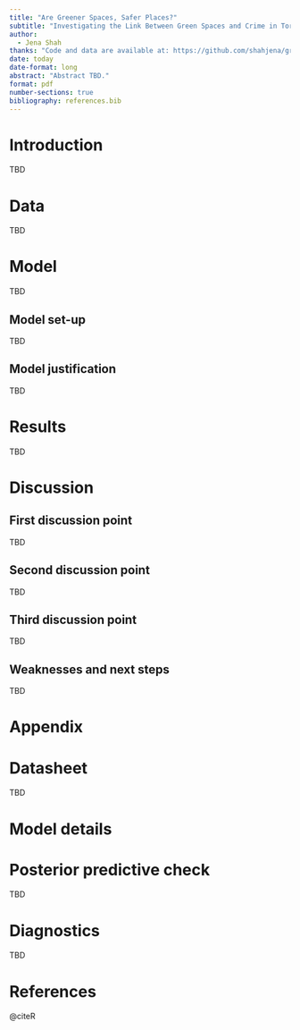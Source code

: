 ```yaml
---
title: "Are Greener Spaces, Safer Places?"
subtitle: "Investigating the Link Between Green Spaces and Crime in Toronto"
author: 
  - Jena Shah
thanks: "Code and data are available at: https://github.com/shahjena/greenspace_safeplace.git."
date: today
date-format: long
abstract: "Abstract TBD."
format: pdf
number-sections: true
bibliography: references.bib
---
```


# Introduction

TBD


# Data {#sec-data}

TBD


# Model

TBD


## Model set-up

TBD


## Model justification

TBD


# Results

TBD


# Discussion

## First discussion point {#sec-first-point}

TBD 

## Second discussion point

TBD

## Third discussion point

TBD

## Weaknesses and next steps

TBD

\newpage

\appendix

# Appendix {-}


# Datasheet

TBD

# Model details {#sec-model-details}

# Posterior predictive check

TBD

# Diagnostics

TBD

\newpage


# References

@citeR